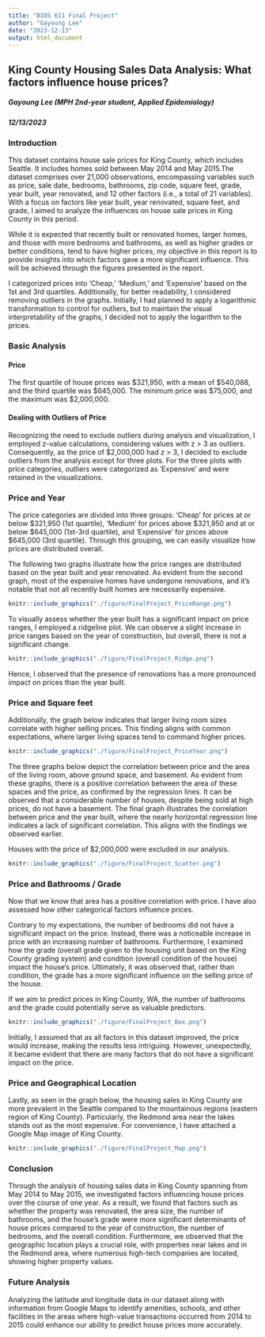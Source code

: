 ```yaml
---
title: "BIOS 611 Final Project"
author: "Gayoung Lee"
date: "2023-12-13"
output: html_document
---
```


## King County Housing Sales Data Analysis: What factors influence house prices?

##### Gayoung Lee (MPH 2nd-year student, Applied Epidemiology)

##### 12/13/2023

### Introduction

This dataset contains house sale prices for King County, which includes Seattle. It includes homes sold between May 2014 and May 2015.The dataset comprises over 21,000 observations, encompassing variables such as price, sale date, bedrooms, bathrooms, zip code, square feet, grade, year built, year renovated, and 12 other factors (i.e., a total of 21 variables). With a focus on factors like year built, year renovated, square feet, and grade, I aimed to analyze the influences on house sale prices in King County in this period.

While it is expected that recently built or renovated homes, larger homes, and those with more bedrooms and bathrooms, as well as higher grades or better conditions, tend to have higher prices, my objective in this report is to provide insights into which factors gave a more significant influence. This will be achieved through the figures presented in the report.

I categorized prices into 'Cheap,' 'Medium,' and 'Expensive' based on the 1st and 3rd quartiles. Additionally, for better readability, I considered removing outliers in the graphs. Initially, I had planned to apply a logarithmic transformation to control for outliers, but to maintain the visual interpretability of the graphs, I decided not to apply the logarithm to the prices.

### Basic Analysis

#### Price

The first quartile of house prices was \$321,950, with a mean of \$540,088, and the third quartile was \$645,000. The minimum price was \$75,000, and the maximum was \$2,000,000.

#### Dealing with Outliers of Price

Recognizing the need to exclude outliers during analysis and visualization, I employed z-value calculations, considering values with z \> 3 as outliers. Consequently, as the price of \$2,000,000 had z \> 3, I decided to exclude outliers from the analysis except for three plots. For the three plots with price categories, outliers were categorized as 'Expensive' and were retained in the visualizations.

### Price and Year

The price categories are divided into three groups: 'Cheap' for prices at or below \$321,950 (1st quartile), 'Medium' for prices above \$321,950 and at or below \$645,000 (1st-3rd quartile), and 'Expensive' for prices above \$645,000 (3rd quartile). Through this grouping, we can easily visualize how prices are distributed overall.

The following two graphs illustrate how the price ranges are distributed based on the year built and year renovated. As evident from the second graph, most of the expensive homes have undergone renovations, and it's notable that not all recently built homes are necessarily expensive.

```r
knitr::include_graphics("./figure/FinalProject_PriceRange.png")
```

To visually assess whether the year built has a significant impact on price ranges, I employed a ridgeline plot. We can observe a slight increase in price ranges based on the year of construction, but overall, there is not a significant change.

```r
knitr::include_graphics("./figure/FinalProject_Ridge.png")
```

Hence, I observed that the presence of renovations has a more pronounced impact on prices than the year built.

### Price and Square feet

Additionally, the graph below indicates that larger living room sizes correlate with higher selling prices. This finding aligns with common expectations, where larger living spaces tend to command higher prices.

```r
knitr::include_graphics("./figure/FinalProject_PriceYear.png")
```

The three graphs below depict the correlation between price and the area of the living room, above ground space, and basement. As evident from these graphs, there is a positive correlation between the area of these spaces and the price, as confirmed by the regression lines. It can be observed that a considerable number of houses, despite being sold at high prices, do not have a basement. The final graph illustrates the correlation between price and the year built, where the nearly horizontal regression line indicates a lack of significant correlation. This aligns with the findings we observed earlier.

Houses with the price of \$2,000,000 were excluded in our analysis.

```r
knitr::include_graphics("./figure/FinalProject_Scatter.png")
```

### Price and Bathrooms / Grade

Now that we know that area has a positive correlation with price. I have also assessed how other categorical factors influence prices.

Contrary to my expectations, the number of bedrooms did not have a significant impact on the price. Instead, there was a noticeable increase in price with an increasing number of bathrooms. Furthermore, I examined how the grade (overall grade given to the housing unit based on the King County grading system) and condition (overall condition of the house) impact the house's price. Ultimately, it was observed that, rather than condition, the grade has a more significant influence on the selling price of the house.

If we aim to predict prices in King County, WA, the number of bathrooms and the grade could potentially serve as valuable predictors.

```r
knitr::include_graphics("./figure/FinalProject_Box.png")
```

Initially, I assumed that as all factors in this dataset improved, the price would increase, making the results less intriguing. However, unexpectedly, it became evident that there are many factors that do not have a significant impact on the price.

### Price and Geographical Location

Lastly, as seen in the graph below, the housing sales in King County are more prevalent in the Seattle compared to the mountainous regions (eastern region of King County). Particularly, the Redmond area near the lakes stands out as the most expensive. For convenience, I have attached a Google Map image of King County.

```r
knitr::include_graphics("./figure/FinalProject_Map.png")
```

### Conclusion

Through the analysis of housing sales data in King County spanning from May 2014 to May 2015, we investigated factors influencing house prices over the course of one year. As a result, we found that factors such as whether the property was renovated, the area size, the number of bathrooms, and the house's grade were more significant determinants of house prices compared to the year of construction, the number of bedrooms, and the overall condition. Furthermore, we observed that the geographic location plays a crucial role, with properties near lakes and in the Redmond area, where numerous high-tech companies are located, showing higher property values.

### Future Analysis

Analyzing the latitude and longitude data in our dataset along with information from Google Maps to identify amenities, schools, and other facilities in the areas where high-value transactions occurred from 2014 to 2015 could enhance our ability to predict house prices more accurately.

